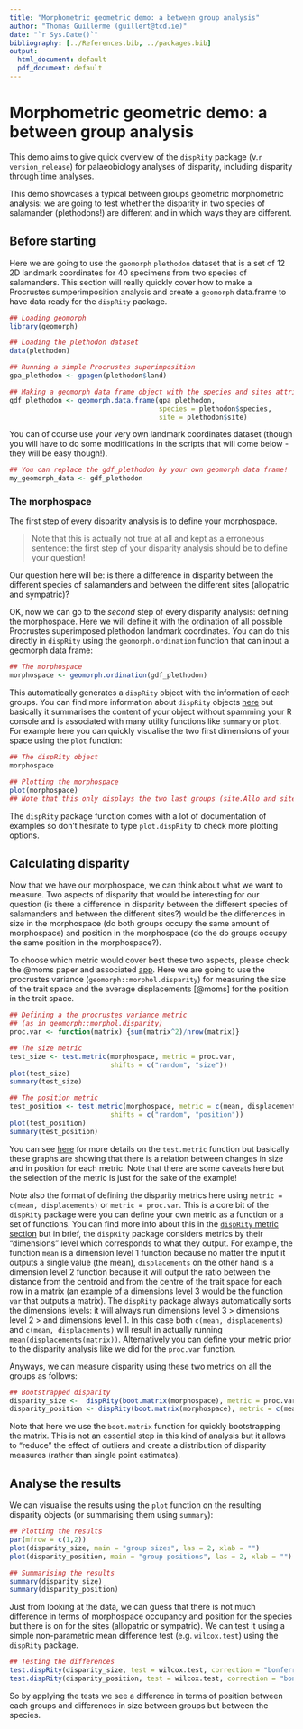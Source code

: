 ```yaml
---
title: "Morphometric geometric demo: a between group analysis"
author: "Thomas Guillerme (guillert@tcd.ie)"
date: "`r Sys.Date()`"
bibliography: [../References.bib, ../packages.bib]
output:
  html_document: default
  pdf_document: default
---
```



# Morphometric geometric demo: a between group analysis

This demo aims to give quick overview of the `dispRity` package (v.`r version_release`) for palaeobiology analyses of disparity, including disparity through time analyses.

This demo showcases a typical between groups geometric morphometric analysis: we are going to test whether the disparity in two species of salamander (plethodons!) are different and in which ways they are different.

## Before starting

Here we are going to use the `geomorph` `plethodon` dataset that is a set of 12 2D landmark coordinates for 40 specimens from two species of salamanders.
This section will really quickly cover how to make a Procrustes sumperimposition analysis and create a `geomorph` data.frame to have data ready for the `dispRity` package.


```r
## Loading geomorph
library(geomorph)

## Loading the plethodon dataset
data(plethodon)

## Running a simple Procrustes superimposition
gpa_plethodon <- gpagen(plethodon$land)

## Making a geomorph data frame object with the species and sites attributes
gdf_plethodon <- geomorph.data.frame(gpa_plethodon,
                                     species = plethodon$species,
                                     site = plethodon$site)
```

You can of course use your very own landmark coordinates dataset (though you will have to do some modifications in the scripts that will come below - they will be easy though!).

```r
## You can replace the gdf_plethodon by your own geomorph data frame!
my_geomorph_data <- gdf_plethodon
```

### The morphospace

The first step of every disparity analysis is to define your morphospace.

> Note that this is actually not true at all and kept as a erroneous sentence: the first step of your disparity analysis should be to define your question!

Our question here will be: is there a difference in disparity between the different species of salamanders and between the different sites (allopatric and sympatric)?

OK, now we can go to the _second_ step of every disparity analysis: defining the morphospace.
Here we will define it with the ordination of all possible Procrustes superimposed plethodon landmark coordinates.
You can do this directly in `dispRity` using the `geomorph.ordination` function that can input a geomorph data frame:

```r
## The morphospace
morphospace <- geomorph.ordination(gdf_plethodon)
```

This automatically generates a `dispRity` object with the information of each groups. You can find more information about `dispRity` objects [here](#disprity-object) but basically it summarises the content of your object without spamming your R console and is associated with many utility functions like `summary` or `plot`. For example here you can quickly visualise the two first dimensions of your space using the `plot` function:

```r
## The dispRity object
morphospace

## Plotting the morphospace
plot(morphospace)
## Note that this only displays the two last groups (site.Allo and site.Symp) since they overlap!
```

The `dispRity` package function comes with a lot of documentation of examples so don't hesitate to type `plot.dispRity` to check more plotting options.


## Calculating disparity

Now that we have our morphospace, we can think about what we want to measure.
Two aspects of disparity that would be interesting for our question (is there a difference in disparity between the different species of salamanders and between the different sites?) would be the differences in size in the morphospace (do both groups occupy the same amount of morphospace) and position in the morphospace (do the do groups occupy the same position in the morphospace?).

To choose which metric would cover best these two aspects, please check the @moms paper and associated [app](https://tguillerme.shinyapps.io/moms/). Here we are going to use the procrustes variance (`geomorph::morphol.disparity`) for measuring the size of the trait space and the average displacements [@moms] for the position in the trait space.

```r
## Defining a the procrustes variance metric
## (as in geomorph::morphol.disparity)
proc.var <- function(matrix) {sum(matrix^2)/nrow(matrix)}
```

```r

## The size metric
test_size <- test.metric(morphospace, metric = proc.var,
                         shifts = c("random", "size"))
plot(test_size)
summary(test_size)

## The position metric
test_position <- test.metric(morphospace, metric = c(mean, displacements),
                         shifts = c("random", "position"))
plot(test_position)
summary(test_position)
```

You can see [here](#test-metric) for more details on the `test.metric` function but basically these graphs are showing that there is a relation between changes in size and in position for each metric.
Note that there are some caveats here but the selection of the metric is just for the sake of the example!

Note also the format of defining the disparity metrics here using `metric = c(mean, displacements)` or `metric = proc.var`. This is a core bit of the `dispRity` package were you can define your own metric as a function or a set of functions. You can find more info about this in the [`dispRity` metric section](#disparity-metrics) but in brief, the `dispRity` package considers metrics by their "dimensions" level which corresponds to what they output. For example, the function `mean` is a dimension level 1 function because no matter the input it outputs a single value (the mean), `displacements` on the other hand is a dimension level 2 function because it will output the ratio between the distance from the centroid and from the centre of the trait space for each row in a matrix (an example of a dimensions level 3 would be the function `var` that outputs a matrix).
The `dispRity` package always automatically sorts the dimensions levels: it will always run dimensions level 3 > dimensions level 2 > and dimensions level 1. In this case both `c(mean, displacements)` and `c(mean, displacements)` will result in actually running `mean(displacements(matrix))`.
Alternatively you can define your metric prior to the disparity analysis like we did for the `proc.var` function.

Anyways, we can measure disparity using these two metrics on all the groups as follows:

```r
## Bootstrapped disparity
disparity_size <-  dispRity(boot.matrix(morphospace), metric = proc.var)
disparity_position <- dispRity(boot.matrix(morphospace), metric = c(mean, displacements))
```

Note that here we use the `boot.matrix` function for quickly bootstrapping the matrix.
This is not an essential step in this kind of analysis but it allows to "reduce" the effect of outliers and create a distribution of disparity measures (rather than single point estimates).

## Analyse the results

We can visualise the results using the `plot` function on the resulting disparity objects (or summarising them using `summary`):

```r
## Plotting the results
par(mfrow = c(1,2))
plot(disparity_size, main = "group sizes", las = 2, xlab = "")
plot(disparity_position, main = "group positions", las = 2, xlab = "")

## Summarising the results
summary(disparity_size)
summary(disparity_position)
```

Just from looking at the data, we can guess that there is not much difference in terms of morphospace occupancy and position for the species but there is on for the sites (allopatric or sympatric).
We can test it using a simple non-parametric mean difference test (e.g. `wilcox.test`) using the `dispRity` package.

```r
## Testing the differences
test.dispRity(disparity_size, test = wilcox.test, correction = "bonferroni")
test.dispRity(disparity_position, test = wilcox.test, correction = "bonferroni")
```

So by applying the tests we see a difference in terms of position between each groups and differences in size between groups but between the species.